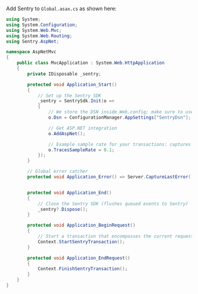 Add Sentry to `Global.asax.cs` as shown here:

```csharp
using System;
using System.Configuration;
using System.Web.Mvc;
using System.Web.Routing;
using Sentry.AspNet;

namespace AspNetMvc
{
    public class MvcApplication : System.Web.HttpApplication
    {
        private IDisposable _sentry;

        protected void Application_Start()
        {
            // Set up the Sentry SDK
            _sentry = SentrySdk.Init(o =>
            {
                // We store the DSN inside Web.config; make sure to use your own DSN!
                o.Dsn = ConfigurationManager.AppSettings["SentryDsn"];

                // Get ASP.NET integration
                o.AddAspNet();

                // Example sample rate for your transactions: captures 10% of transactions
                o.TracesSampleRate = 0.1;
            });
        }

        // Global error catcher
        protected void Application_Error() => Server.CaptureLastError();


        protected void Application_End()
        {
            // Close the Sentry SDK (flushes queued events to Sentry)
            _sentry?.Dispose();
        }

        protected void Application_BeginRequest()
        {
            // Start a transaction that encompasses the current request
            Context.StartSentryTransaction();
        }

        protected void Application_EndRequest()
        {
            Context.FinishSentryTransaction();
        }
    }
}
```
